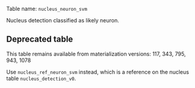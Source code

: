 Table name: `nucleus_neuron_svm`

Nucleus detection classified as likely neuron.

::: {.callout-warning}
## Deprecated table
This table remains available from materialization versions: 117, 343, 795, 943, 1078

Use `nucleus_ref_neuron_svm` instead, which is a reference on the nucleus table `nucleus_detection_v0`.
:::
